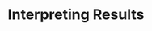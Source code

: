 ---
title: 'Interpreting Results'
description: "Understand how to interpret the results of a predicted question."
---